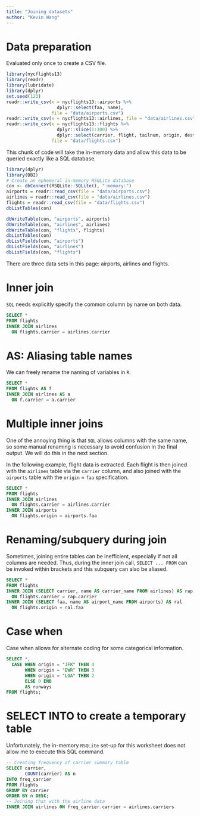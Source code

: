 ```yaml
---
title: "Joining datasets"
author: "Kevin Wang"
---
```


# Data preparation 

Evaluated only once to create a CSV file.

```r
library(nycflights13)
library(readr)
library(lubridate)
library(dplyr)
set.seed(123)
readr::write_csv(x = nycflights13::airports %>% 
                   dplyr::select(faa, name), 
                 file = "data/airports.csv")
readr::write_csv(x = nycflights13::airlines, file = "data/airlines.csv")
readr::write_csv(x = nycflights13::flights %>% 
                   dplyr::slice(1:100) %>% 
                   dplyr::select(carrier, flight, tailnum, origin, dest), 
                 file = "data/flights.csv")
```

This chunk of code will take the in-memory data and allow this data to be queried exactly like a SQL database. 

```r
library(dplyr)
library(DBI)
# Create an ephemeral in-memory RSQLite database
con <- dbConnect(RSQLite::SQLite(), ":memory:")
airports = readr::read_csv(file = "data/airports.csv")
airlines = readr::read_csv(file = "data/airlines.csv")
flights = readr::read_csv(file = "data/flights.csv")
dbListTables(con)

dbWriteTable(con, "airports", airports)
dbWriteTable(con, "airlines", airlines)
dbWriteTable(con, "flights", flights)
dbListTables(con)
dbListFields(con, "airports")
dbListFields(con, "airlines")
dbListFields(con, "flights")
```

There are three data sets in this page: airports, airlines and flights. 

# Inner join

`SQL` needs explicitly specify the common column by name on both data.

```sql
SELECT *
FROM flights
INNER JOIN airlines
  ON flights.carrier = airlines.carrier
```

# AS: Aliasing table names

We can freely rename the naming of variables in `R`. 

```sql
SELECT *
FROM flights AS f
INNER JOIN airlines AS a
  ON f.carrier = a.carrier
```

# Multiple inner joins 

One of the annoying thing is that `SQL` allows columns with the same name, so some manual renaming is necessary to avoid confusion in the final output. We will do this in the next section.

In the following example, flight data is extracted. Each flight is then joined with the `airlines` table via the `carrier` column, and also joined with the `airports` table with the `origin` = `faa` specification. 

```sql
SELECT *
FROM flights
INNER JOIN airlines
  ON flights.carrier = airlines.carrier
INNER JOIN airports
  ON flights.origin = airports.faa
```

# Renaming/subquery during join 

Sometimes, joining entire tables can be inefficient, especially if not all columns are needed. Thus, during the inner join call, `SELECT ... FROM` can be invoked within brackets and this subquery can also be aliased. 

```sql
SELECT *
FROM flights
INNER JOIN (SELECT carrier, name AS carrier_name FROM airlines) AS rap
  ON flights.carrier = rap.carrier
INNER JOIN (SELECT faa, name AS airport_name FROM airports) AS ral
  ON flights.origin = ral.faa
```

# Case when

Case when allows for alternate coding for some categorical information. 

```sql
SELECT *, 
  CASE WHEN origin = "JFK" THEN 4
       WHEN origin = "EWR" THEN 3
       WHEN origin = "LGA" THEN 2
       ELSE 0 END
       AS runways
FROM flights;
```

# SELECT INTO to create a temporary table 

Unfortunately, the in-memory `RSQLite` set-up for this worksheet does not allow me to execute this SQL command. 

```sql
-- Creating frequency of carrier summary table
SELECT carrier,
       COUNT(carrier) AS n
INTO freq_carrier
FROM flights
GROUP BY carrier
ORDER BY n DESC;
-- Joining that with the airline data
INNER JOIN airlines ON freq_carrier.carrier = airlines.carriers
```

